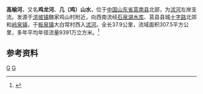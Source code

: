 {{Infobox River
  | river_name      = 高榆河
  | image_name      =
  | image_size      = 
  | caption         = 
  | origin          = [[山东省|山东省]][[莒南县|莒南县]][[涝坡镇|涝坡镇]]魏家鸡山村
  | mouth           = 山东省莒南县[[板泉镇|板泉镇]]大白常村西[[沭河|沭河]]
  | basin_countries = {{PRC}}
  | length          = 37.9 公里
  | elevation       = 450 米
  | mouth_elevation = 70.2 米
  | discharge       = 
  | watershed       = 307.5 平方公里
}}
'''高榆河'''，又名'''鸡龙河'''、'''几（鸡）山水'''，位于[[中国|中国]][[山东省|山东省]][[莒南县|莒南县]]北部，为[[沭河|沭河]]左岸支流。发源于[[涝坡镇|涝坡镇]]魏家鸡山村附近，向西南流经[[石泉湖水库|石泉湖水库]]、莒县县城[[十字路街道|十字路]]北郊和[[岭泉镇|岭泉镇]]，于[[板泉镇|板泉镇]]大白常村西入[[沭河|沭河]]。全长37.9公里，流域面积307.5平方公里，多年平均年径流量9391万立方米。<ref name="中国河湖大典">{{cite book zh |author=《[[中国河湖大典|中国河湖大典]]》编纂委员会 |title=《中国河湖大典·淮河卷》 |format=M |edition=1 |location=北京 |publisher=中国水利水电出版社 |date=2010年9月 |pages=212页 |id= ISBN 978-7-5084-7953-8}}</ref>

==参考资料==
{{reflist}}

[[Category:沂沭泗河水系|G]]
[[Category:山东河流|G]]